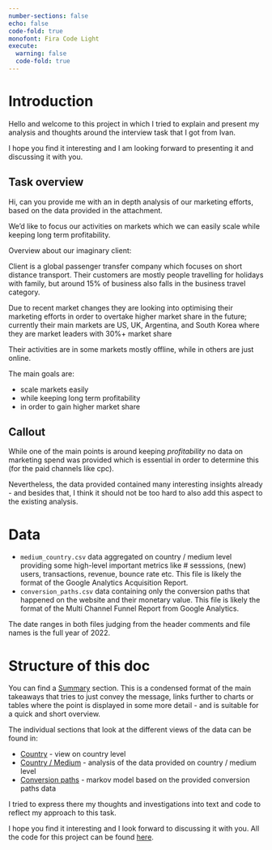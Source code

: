 ```yaml
---
number-sections: false
echo: false
code-fold: true
monofont: Fira Code Light
execute:
  warning: false
  code-fold: true
---
```


# Introduction

Hello and welcome to this project in which I tried to explain and present my analysis and thoughts around the interview task that I got from Ivan.

I hope you find it interesting and I am looking forward to presenting it and discussing it with you.

::: {.callout-note icon="false"}
## Task overview

Hi, can you provide me with an in depth analysis of our marketing efforts, based on the data provided in the attachment.

We'd like to focus our activities on markets which we can easily scale while keeping long term profitability.

Overview about our imaginary client:

Client is a global passenger transfer company which focuses on short distance transport. Their customers are mostly people travelling for holidays with family, but around 15% of business also falls in the business travel category.

Due to recent market changes they are looking into optimising their marketing efforts in order to overtake higher market share in the future; currently their main markets are US, UK, Argentina, and South Korea where they are market leaders with 30%+ market share

Their activities are in some markets mostly offline, while in others are just online.
:::

The main goals are:

-   scale markets easily
-   while keeping long term profitability
-   in order to gain higher market share

## Callout

While one of the main points is around keeping *profitability* no data on marketing spend was provided which is essential in order to determine this (for the paid channels like cpc).

Nevertheless, the data provided contained many interesting insights already - and besides that, I think it should not be too hard to also add this aspect to the existing analysis.

# Data

-   `medium_country.csv` data aggregated on country / medium level providing some high-level important metrics like \# sesssions, (new) users, transactions, revenue, bounce rate etc. This file is likely the format of the Google Analytics Acquisition Report.
-   `conversion_paths.csv` data containing only the conversion paths that happened on the website and their monetary value. This file is likely the format of the Multi Channel Funnel Report from Google Analytics.

The date ranges in both files judging from the header comments and file names is the full year of 2022.

# Structure of this doc

You can find a [Summary](summary.qmd#Summary) section. This is a condensed format of the main takeaways that tries to just convey the message, links further to charts or tables where the point is displayed in some more detail - and is suitable for a quick and short overview.

The individual sections that look at the different views of the data can be found in:

-   [Country](country.qmd#Country) - view on country level
-   [Country / Medium](country_medium.qmd#Country%20/%20Medium) - analysis of the data provided on country / medium level
-   [Conversion paths](conversion_paths.qmd#Conversion%20paths) - markov model based on the provided conversion paths data

I tried to express there my thoughts and investigations into text and code to reflect my approach to this task.

I hope you find it interesting and I look forward to discussing it with you. All the code for this project can be found [here](https://github.com/david-jankoski/seekandhit).
